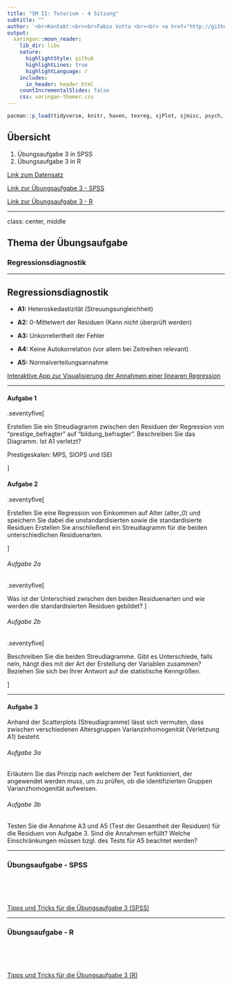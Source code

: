 ```yaml
---
title: "SM II: Tutorium - 4 Sitzung"
subtitle: ""
author: '<br>Kontakt:<br><br>Fabio Votta <br><br> <a href="http://github.com/favstats"><i class="fa fa-github fa-fw"></i>&nbsp; favstats</a> <br> <a href="https://twitter.com/favstats"> <i class="fa fa-twitter fa-fw"></i>&nbsp; @favstats</a> <br> <a href="http://www.favstats.eu/"><i class="fa fa-address-card"></i>&nbsp; www.favstats.eu</a><br> <a href="mailto:fabio.votta@gmail.com"><i class="fa fa-paper-plane fa-fw"></i>&nbsp; fabio.votta@gmail.com</a> <br><br><br><br> 2018-15-11'
output: 
  xaringan::moon_reader:
    lib_dir: libs
    nature:
      highlightStyle: github
      highlightLines: true
      highlightLanguage: r
    includes:
      in_header: header.html      
    countIncrementalSlides: false
    css: xaringan-themer.css
---
```


<style>
.onehundredtwenty {
  font-size: 120%;
   }

<style>
.ninety {
  font-size: 90%;
   }

.eightyfive {
  font-size: 85%;
   }
   
.eighty {
  font-size: 80%;
   }
   
.seventyfive {
  font-size: 75%;
   }
   
.seventy {
  font-size: 70%;
   }
</style>



```r
pacman::p_load(tidyverse, knitr, haven, texreg, sjPlot, sjmisc, psych, lm.beta, tidytemplate, stargazer, corrplot)
```


## Übersicht

1. Übungsaufgabe 3 in SPSS
2. Übungsaufgabe 3 in R
  
  
[Link zum Datensatz](https://github.com/favstats/Statistische-Modellbildung-II-WS1819/blob/master/data/allbus2014.sav)
  
[Link zur Übungsaufgabe 3 - SPSS](https://github.com/favstats/Statistische-Modellbildung-II-WS1819/blob/master/04_Sitzung_15.11.2018/03_spss/03ua_vorlage.sps)
  
[Link zur Übungsaufgabe 3 - R](https://github.com/favstats/Statistische-Modellbildung-II-WS1819/blob/master/04_Sitzung_15.11.2018/03_r/03ua_vorlage.Rmd)
  

---

class: center, middle

## Thema der Übungsaufgabe

### Regressionsdiagnostik

---

## Regressionsdiagnostik

+ **A1:** Heteroskedastizität (Streuungsungleichheit)

+ **A2:** 0-Mittelwert der Residuen (Kann nicht überprüft werden)

+ **A3:** Unkorreliertheit der Fehler

+ **A4:** Keine Autokorrelation (vor allem bei Zeitreihen relevant)

+ **A5:** Normalverteilungsannahme

[Interaktive App zur Visualisierung der Annahmen einer linearen Regression](https://favstats.shinyapps.io/regdiag/#section-modelldiagnostik)

---

#### Aufgabe 1

.seventyfive[

Erstellen Sie ein Streudiagramm zwischen den Residuen der Regression von "prestige_befragter" auf "bildung_befragter". Beschreiben Sie das Diagramm. Ist A1 verletzt?

Prestigeskalen: MPS, SIOPS und ISEI

]

#### Aufgabe 2

.seventyfive[

Erstellen Sie eine Regression von Einkommen auf Alter (alter_0) und speichern Sie dabei die unstandardisierten sowie die standardisierte Residuen Erstellen Sie anschließend ein Streudiagramm für die beiden unterschiedlichen Residuenarten.

]

###### Aufgabe 2a

.seventyfive[

Was ist der Unterschied zwischen den beiden Residuenarten und wie werden die standardisierten Residuen gebildet?
]

###### Aufgabe 2b

.seventyfive[

Beschreiben Sie die beiden Streudiagramme. Gibt es Unterschiede, falls nein, hängt dies mit der Art der Erstellung der Variablen zusammen? Beziehen Sie sich bei Ihrer Antwort auf die statistische Kenngrößen.

]

---

#### Aufgabe 3

Anhand der Scatterplots (Streudiagramme) lässt sich vermuten, dass zwischen verschiedenen Altersgruppen Varianzinhomogenität (Verletzung A1) besteht.


###### Aufgabe 3a


Erläutern Sie das Prinzip nach welchem der Test funktioniert, der angewendet werden muss, um zu prüfen, ob die identifizierten Gruppen Varianzhomogenität aufweisen.

###### Aufgabe 3b

Testen Sie die Annahme A3 und A5 (Test der Gesamtheit der Residuen) für die Residuen von Aufgabe 3. Sind die Annahmen erfüllt? Welche Einschränkungen müssen bzgl. des Tests für A5 beachtet werden?

---

### Übungsaufgabe - SPSS

<br>
<br>
<br>

[Tipps und Tricks für die Übungsaufgabe 3 (SPSS)](http://www.favstats.eu/smii_1819/03ua_spss_tippsntricks.html)




---

### Übungsaufgabe - R

<br>
<br>
<br>

[Tipps und Tricks für die Übungsaufgabe 3 (R)](http://www.favstats.eu/smii_1819/03ua_r_tippsntricks.html)



